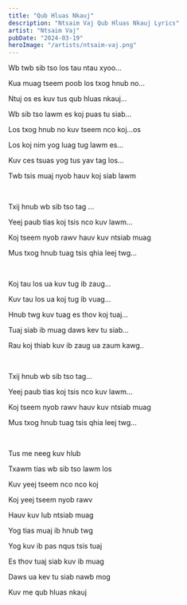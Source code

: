 ```yaml
---
title: "Qub Hluas Nkauj"
description: "Ntsaim Vaj Qub Hluas Nkauj Lyrics"
artist: "Ntsaim Vaj"
pubDate: "2024-03-19"
heroImage: "/artists/ntsaim-vaj.png"
---
```


Wb twb sib tso los tau ntau xyoo...

Kua muag tseem poob los txog hnub no...

Ntuj os es kuv tus qub hluas nkauj...

Wb sib tso lawm es koj puas tu siab...

Los txog hnub no kuv tseem nco koj...os

Los koj nim yog luag tug lawm es...

Kuv ces tsuas yog tus yav tag los...

Twb tsis muaj nyob hauv koj siab lawm

<br />

Txij hnub wb sib tso tag ...

Yeej paub tias koj tsis nco kuv lawm...

Koj tseem nyob rawv hauv kuv ntsiab muag

Mus txog hnub tuag tsis qhia leej twg...

<br />

Koj tau los ua kuv tug ib zaug...

Kuv tau los ua koj tug ib vuag...

Hnub twg kuv tuag es thov koj tuaj...

Tuaj siab ib muag daws kev tu siab...

Rau koj thiab kuv ib zaug ua zaum kawg..

<br />

Txij hnub wb sib tso tag...

Yeej paub tias koj tsis nco kuv lawm...

Koj tseem nyob rawv hauv kuv ntsiab muag

Mus txog hnub tuag tsis qhia leej twg...

<br />

Tus me neeg kuv hlub

Txawm tias wb sib tso lawm los

Kuv yeej tseem nco nco koj

Koj yeej tseem nyob rawv

Hauv kuv lub ntsiab muag

Yog tias muaj ib hnub twg

Yog kuv ib pas nqus tsis tuaj

Es thov tuaj siab kuv ib muag

Daws ua kev tu siab nawb mog

Kuv me qub hluas nkauj
